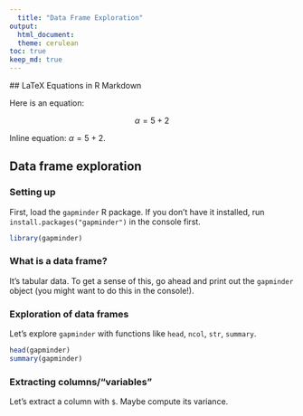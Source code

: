 ```yaml
---
  title: "Data Frame Exploration"
output: 
  html_document:
  theme: cerulean
toc: true
keep_md: true
---
```

  
  ## LaTeX Equations in R Markdown
  
  Here is an equation:
  
  $$\alpha = 5 + 2$$
  
  Inline equation: $\alpha = 5 + 2$. 

## Data frame exploration

### Setting up

First, load the `gapminder` R package. If you don't have it installed, run `install.packages("gapminder")` in the console first.

```r
library(gapminder)
```

### What is a data frame?

It's tabular data. To get a sense of this, go ahead and print out the `gapminder` object (you might want to do this in the console!).

### Exploration of data frames

Let's explore `gapminder` with functions like `head`, `ncol`, `str`, `summary`.
```r
head(gapminder)
summary(gapminder)
```

### Extracting columns/"variables"

Let's extract a column with `$`. Maybe compute its variance.